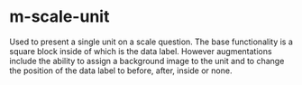 

<Meta title="Molecules/scale" />

# m-scale-unit
Used to present a single unit on a scale question.  The base functionality is a square block inside of which is the data label.  However augmentations include the ability to assign a background image to the unit and to change the position of the data label to before, after, inside or none.

<Canvas>
  <StoryObj story={ScaleUnitStories.Default} /> 
</Canvas>

<Controls>
  <StoryObj story={ScaleUnitStories.Default} /> 
</Controls>